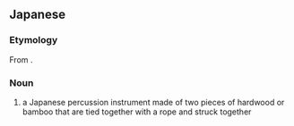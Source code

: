 ==Japanese==
{{ja-kanjitab|ひょう|し|き|k3=ぎ|yomi=j|r=y}}

===Etymology===
From {{compound|拍子|tr1=hyōshi|t1=beat|木|tr2=ki|t2=wood|lang=ja|sort=ひょうしぎ}}.

===Noun===
{{ja-noun|ひょうしぎ}}

# {{lb|ja|musical instruments|sort=ひょうしぎ}} a Japanese percussion instrument made of two pieces of hardwood or bamboo that are tied together with a rope and struck together